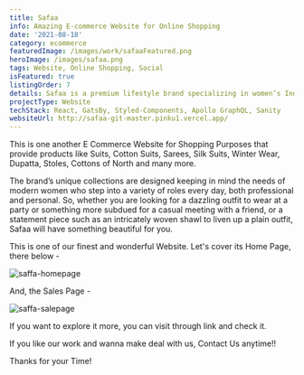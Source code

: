 ```yaml
---
title: Safaa
info: Amazing E-commerce Website for Online Shopping
date: '2021-08-18'
category: ecommerce
featuredImage: /images/work/safaaFeatured.png
heroImage: /images/safaa.png
tags: Website, Online Shopping, Social
isFeatured: true
listingOrder: 7
details: Safaa is a premium lifestyle brand specializing in women’s Indian wear that takes pride in reinterpreting Indian culture and heritage in the contemporary world. Safaa works with artisans and designers from all over India to create exquisite, handcrafted pieces of womenswear including suits, shawls, and stoles, provided with its website on internet.
projectType: Website
techStack: React, GatsBy, Styled-Components, Apollo GraphQL, Sanity
websiteUrl: http://safaa-git-master.pinku1.vercel.app/
---
```


This is one another E Commerce Website for Shopping Purposes that provide products like Suits, Cotton Suits, Sarees, Silk Suits, Winter Wear, Dupatta, Stoles, Cottons of North and many more.

The brand’s unique collections are designed keeping in mind the needs of modern women who step into a variety of roles every day, both professional and personal. So, whether you are looking for a dazzling outfit to wear at a party or something more subdued for a casual meeting with a friend, or a statement piece such as an intricately woven shawl to liven up a plain outfit, Safaa will have something beautiful for you.

This is one of our finest and wonderful Website.
Let's cover its Home Page, there below -

![saffa-homepage](../images/safaa-home-page.jpeg)

And, the Sales Page -

![saffa-salepage](../images/safaa-sale-page.jpeg)

If you want to explore it more, you can visit through link and check it.

If you like our work and wanna make deal with us, Contact Us anytime!!

Thanks for your Time!
